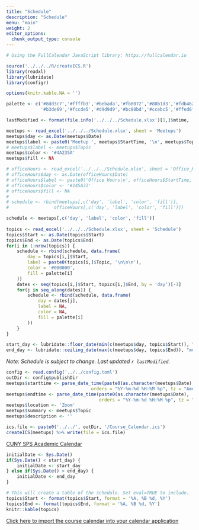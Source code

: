 ```yaml
---
title: "Schedule"
description: "Schedule"
menu: "main"
weight: 2
editor_options: 
  chunk_output_type: console
---
```



```r
# Using the FullCalendar JavaScript library: https://fullcalendar.io

source('../../../R/createICS.R')
library(readxl)
library(lubridate)
library(configr)

options(knitr.kable.NA = '')

palette <- c('#8dd3c7','#ffffb3','#bebada','#fb8072','#80b1d3','#fdb462',
			 '#b3de69','#fccde5','#d9d9d9','#bc80bd','#ccebc5','#ffed6f')

lastModified <- format(file.info('../../../Schedule.xlsx')[1,]$mtime, '%B %d, %Y %I:%M%p')

meetups <- read_excel('../../../Schedule.xlsx', sheet = 'Meetups')
meetups$day <- as.Date(meetups$Date)
meetups$label <- paste0('Meetup ', meetups$StartTime, '\n', meetups$Topic)
# meetups$label <- meetups$Topic
meetups$color <- '#4A235A'
meetups$fill <- NA

# officeHours <- read_excel('../../../Schedule.xlsx', sheet = 'Office_Hours')
# officeHours$day <- as.Date(officeHours$Date)
# officeHours$label <- paste0('Office Hours\n', officeHours$StartTime, '')
# officeHours$color <- '#145A32'
# officeHours$fill <- NA
# 
# schedule <- rbind(meetups[,c('day', 'label', 'color', 'fill')],
# 				  officeHours[,c('day', 'label', 'color', 'fill')])

schedule <- meetups[,c('day', 'label', 'color', 'fill')]
					
topics <- read_excel('../../../Schedule.xlsx', sheet = 'Schedule')
topics$Start <- as.Date(topics$Start)
topics$End <- as.Date(topics$End)
for(i in 1:nrow(topics)) {
	schedule <- rbind(schedule, data.frame(
		day = topics[i,]$Start,
		label = paste0(topics[i,]$Topic, '\n\n\n'),
		color = '#000000',
		fill = palette[i]
	))
	dates <- seq(topics[i,]$Start, topics[i,]$End, by = 'day')[-1]
	for(j in seq_along(dates)) {
		schedule <- rbind(schedule, data.frame(
			day = dates[j],
			label = NA,
			color = NA,
			fill = palette[i]
		))
	}
}

start_day <- lubridate::floor_date(min(c(meetups$day, topics$Start)), "month")
end_day <- lubridate::ceiling_date(max(c(meetups$day, topics$End)), "month") - 1
```

*Note: Schedule is subject to change. Last updated `r lastModified`.*

```r
config <- read.config('../../config.toml')
outDir <- config$publishDir
meetups$starttime <- parse_date_time(paste0(as.character(meetups$Date), ' ', meetups$StartTime),
							    orders = "%Y-%m-%d %H:%M %p", tz = "America/New_York")
meetups$endtime <- parse_date_time(paste0(as.character(meetups$Date), ' ', meetups$EndTime),
								   orders = "%Y-%m-%d %H:%M %p", tz = "America/New_York")
meetups$location <- 'Zoom'
meetups$summary <- meetups$Topic
meetups$description <- ''

ics.file <- paste0('../../', outDir, '/Course_Calendar.ics')
createICS(meetups) %>% write(file = ics.file)
```


[CUNY SPS Academic Calendar](https://sps.cuny.edu/academics/academic-calendar)

```r
initialDate <- Sys.Date()
if(Sys.Date() < start_day) {
	initialDate <- start_day
} else if(Sys.Date() > end_day) {
	initialDate <- end_day
}
```

<script>

  document.addEventListener('DOMContentLoaded', function() {
    var calendarEl = document.getElementById('calendar');

    var calendar = new FullCalendar.Calendar(calendarEl, {
      initialDate: '`r initialDate`',
      initialView: 'dayGridMonth',
      headerToolbar: {
        left: 'prev,next today',
        center: 'title',
        right: 'dayGridMonth,timeGridWeek,timeGridDay,listWeek'
      },
      height: 'auto',
      navLinks: true, // can click day/week names to navigate views
      editable: true,
      selectable: true,
      selectMirror: true,
      nowIndicator: true,
      events: [
 ```r
cat(paste0(c(
	paste0('{ title: "', topics$Topic, '",\n', 
	       ifelse(is.na(topics$Link), '', paste0('  url: "', topics$Link, '",\n')),
		   "  start: '", as.Date(topics$Start), "',\n",
		   "  end: '", (as.Date(topics$End)+1), "' }"),
		paste0("{ title: '", meetups$Topic, "',\n", 
	       ifelse(is.na(meetups$Link), '', paste0('  url: "', meetups$Link, '",\n')),
		   "  start: '", format(meetups$starttime, '%Y-%m-%dT%H:%M:%S'), "',\n",
		   "  end: '", format(meetups$endtime, '%Y-%m-%dT%H:%M:%S'), "' }")
	), collapse = ',\n '))
```
      ]
    });

    calendar.render();
  });

</script>

<div id='calendar'></div>


```r
# This will create a table of the schedule. Set eval=TRUE to include.
topics$Start <- format(topics$Start, format = '%A, %B %d, %Y')
topics$End <- format(topics$End, format = '%A, %B %d, %Y')
knitr::kable(topics)
```

[Click here to import the course calendar into your calendar application](/Course_Calendar.ics)

